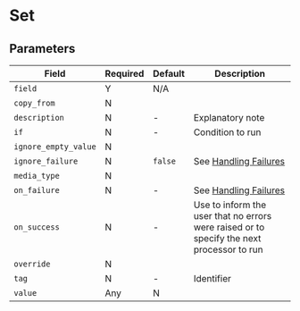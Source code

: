 
# Set

## Parameters

|Field|Required|Default|Description|
|---|---|---|---|
|`field`|Y|N/A||
|`copy_from`|N|||
|`description`|N|-|Explanatory note|
|`if`|N|-|Condition to run|
|`ignore_empty_value`|N|||
|`ignore_failure`|N|`false`|See [Handling Failures](../handling-failures.mdx)|
|`media_type`|N|||
|`on_failure`|N|-|See [Handling Failures](../handling-failures.mdx)|
|`on_success`|N|-|Use to inform the user that no errors were raised or to specify the next processor to run|
|`override`|N|||
|`tag`|N|-|Identifier|
|`value`|Any|N|||
